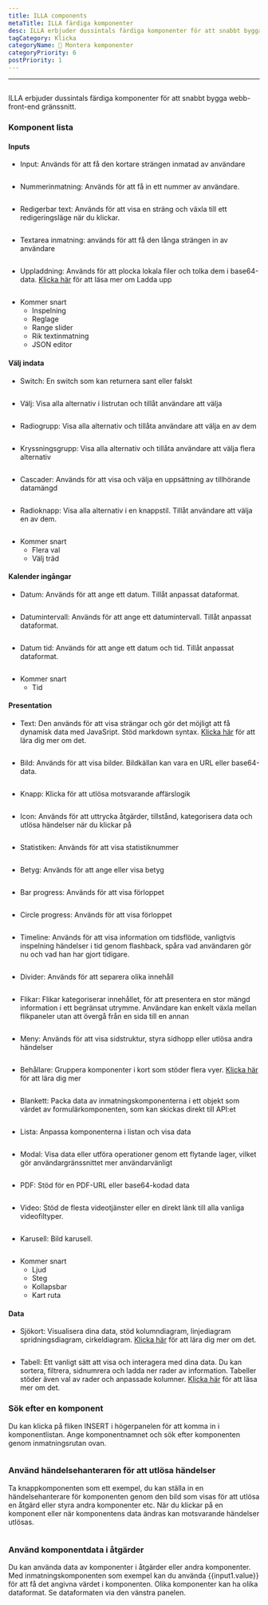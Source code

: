 ```yaml
---
title: ILLA components
metaTitle: ILLA färdiga komponenter
desc: ILLA erbjuder dussintals färdiga komponenter för att snabbt bygga webb-front-end gränssnitt
tagCategory: Klicka
categoryName: 🧬 Montera komponenter
categoryPriority: 6
postPriority: 1
---
```


* * *

## <h2 hidden>ILLA components</h2>

ILLA erbjuder dussintals färdiga komponenter för att snabbt bygga webb-front-end gränssnitt.

### Komponent lista

#### Inputs

-   Input: Används för att få den kortare strängen inmatad av användare

<img
  src='https://cdn.illacloud.com/official-website/img/docs/assemble/illa_components.png'
  alt=""
/>

-   Nummerinmatning: Används för att få in ett nummer av användare.

<img
  src='https://cdn.illacloud.com/official-website/img/docs/assemble/illa_components(1).png'
  alt=""
/>

-   Redigerbar text: Används för att visa en sträng och växla till ett redigeringsläge när du klickar.

<img
  src='https://cdn.illacloud.com/official-website/img/docs/assemble/illa_components(2).png'
  alt=""
/>

-   Textarea inmatning: används för att få den långa strängen in av användare

<img
  src='https://cdn.illacloud.com/official-website/img/docs/assemble/illa_components(3).png'
  alt=""
/>

-   Uppladdning: Används för att plocka lokala filer och tolka dem i base64-data. [Klicka här]([https://www.illacloud.com/en-US/docs/upload](https://www.illacloud.com/en-US/docs/upload)) för att läsa mer om Ladda upp

<img
  src='https://cdn.illacloud.com/official-website/img/docs/assemble/illa_components(4).png'
  alt=""
/>

-   Kommer snart
    -   Inspelning
    -   Reglage
    -   Range slider
    -   Rik textinmatning
    -   JSON editor

#### Välj indata

-   Switch: En switch som kan returnera sant eller falskt

<img
  src='https://cdn.illacloud.com/official-website/img/docs/assemble/illa_components(5).png'
  alt=""
/>

-   Välj: Visa alla alternativ i listrutan och tillåt användare att välja

<img
  src='https://cdn.illacloud.com/official-website/img/docs/assemble/illa_components(6).png'
  alt=""
/>

-   Radiogrupp: Visa alla alternativ och tillåta användare att välja en av dem

<img
  src='https://cdn.illacloud.com/official-website/img/docs/assemble/illa_components(7).png'
  alt=""
/>

-   Kryssningsgrupp: Visa alla alternativ och tillåta användare att välja flera alternativ

<img
  src='https://cdn.illacloud.com/official-website/img/docs/assemble/illa_components(8).png'
  alt=""
/>

-   Cascader: Används för att visa och välja en uppsättning av tillhörande datamängd

<img
  src='https://cdn.illacloud.com/official-website/img/docs/assemble/illa_components(9).png'
  alt=""
/>

-   Radioknapp: Visa alla alternativ i en knappstil. Tillåt användare att välja en av dem.

<img
  src='https://cdn.illacloud.com/official-website/img/docs/assemble/illa_components(10).png'
  alt=""
/>

-   Kommer snart
    -   Flera val
    -   Välj träd

#### Kalender ingångar

-   Datum: Används för att ange ett datum. Tillåt anpassat dataformat.

<img
  src='https://cdn.illacloud.com/official-website/img/docs/assemble/illa_components(11).png'
  alt=""
/>

-   Datumintervall: Används för att ange ett datumintervall. Tillåt anpassat dataformat.

<img
  src='https://cdn.illacloud.com/official-website/img/docs/assemble/illa_components(12).png'
  alt=""
/>

-   Datum tid: Används för att ange ett datum och tid. Tillåt anpassat dataformat.

<img
  src='https://cdn.illacloud.com/official-website/img/docs/assemble/illa_components(13).png'
  alt=""
/>

-   Kommer snart
    -   Tid

#### Presentation

-   Text: Den används för att visa strängar och gör det möjligt att få dynamisk data med JavaSript. Stöd markdown syntax. [Klicka här]([https://www.illacloud.com/en-US/docs/text](https://www.illacloud.com/en-US/docs/text)) för att lära dig mer om det.

<img
  src='https://cdn.illacloud.com/official-website/img/docs/assemble/illa_components(14).png'
  alt=""
/>

-   Bild: Används för att visa bilder. Bildkällan kan vara en URL eller base64-data.

<img
  src='https://cdn.illacloud.com/official-website/img/docs/assemble/illa_components(15).png'
  alt=""
/>

-   Knapp: Klicka för att utlösa motsvarande affärslogik

<img
  src='https://cdn.illacloud.com/official-website/img/docs/assemble/illa_components(16).png'
  alt=""
/>

-   Icon: Används för att uttrycka åtgärder, tillstånd, kategorisera data och utlösa händelser när du klickar på

<img
  src='https://cdn.illacloud.com/official-website/img/docs/assemble/illa_components(17).png'
  alt=""
/>

-   Statistiken: Används för att visa statistiknummer

<img
  src='https://cdn.illacloud.com/official-website/img/docs/assemble/illa_components(18).png'
  alt=""
/>

-   Betyg: Används för att ange eller visa betyg

<img
  src='https://cdn.illacloud.com/official-website/img/docs/assemble/illa_components(19).png'
  alt=""
/>

-   Bar progress: Används för att visa förloppet

<img
  src='https://cdn.illacloud.com/official-website/img/docs/assemble/illa_components(20).png'
  alt=""
/>

-   Circle progress: Används för att visa förloppet

<img
  src='https://cdn.illacloud.com/official-website/img/docs/assemble/illa_components(21).png'
  alt=""
/>

-   Timeline: Används för att visa information om tidsflöde, vanligtvis inspelning händelser i tid genom flashback, spåra vad användaren gör nu och vad han har gjort tidigare.

<img
  src='https://cdn.illacloud.com/official-website/img/docs/assemble/illa_components(22).png'
  alt=""
/>

-   Divider: Används för att separera olika innehåll

<img
  src='https://cdn.illacloud.com/official-website/img/docs/assemble/illa_components(23).png'
  alt=""
/>

-   Flikar: Flikar kategoriserar innehållet, för att presentera en stor mängd information i ett begränsat utrymme. Användare kan enkelt växla mellan flikpaneler utan att övergå från en sida till en annan

<img
  src='https://cdn.illacloud.com/official-website/img/docs/assemble/illa_components(24).png'
  alt=""
/>

-   Meny: Används för att visa sidstruktur, styra sidhopp eller utlösa andra händelser

<img
  src='https://cdn.illacloud.com/official-website/img/docs/assemble/illa_components(25).png'
  alt=""
/>

-   Behållare: Gruppera komponenter i kort som stöder flera vyer. [Klicka här]([https://www.illacloud.com/en-US/docs/container](https://www.illacloud.com/en-US/docs/container)) för att lära dig mer

<img
  src='https://cdn.illacloud.com/official-website/img/docs/assemble/illa_components(26).png'
  alt=""
/>

-   Blankett: Packa data av inmatningskomponenterna i ett objekt som värdet av formulärkomponenten, som kan skickas direkt till API:et

<img
  src='https://cdn.illacloud.com/official-website/img/docs/assemble/illa_components(27).png'
  alt=""
/>

-   Lista: Anpassa komponenterna i listan och visa data

<img
  src='https://cdn.illacloud.com/official-website/img/docs/assemble/illa_components(28).png'
  alt=""
/>

-   Modal: Visa data eller utföra operationer genom ett flytande lager, vilket gör användargränssnittet mer användarvänligt

<img
  src='https://cdn.illacloud.com/official-website/img/docs/assemble/illa_components(29).png'
  alt=""
/>

-   PDF: Stöd för en PDF-URL eller base64-kodad data

<img
  src='https://cdn.illacloud.com/official-website/img/docs/assemble/illa_components(30).png'
  alt=""
/>

-   Video: Stöd de flesta videotjänster eller en direkt länk till alla vanliga videofiltyper.

<img
  src='https://cdn.illacloud.com/official-website/img/docs/assemble/illa_components(31).png'
  alt=""
/>

-   Karusell: Bild karusell.

<img
  src='https://cdn.illacloud.com/official-website/img/docs/assemble/illa_components(32).png'
  alt=""
/>

-   Kommer snart
    -   Ljud
    -   Steg
    -   Kollapsbar
    -   Kart ruta

#### Data

-   Sjökort: Visualisera dina data, stöd kolumndiagram, linjediagram spridningsdiagram, cirkeldiagram. [Klicka här]([https://www.illacloud.com/en-US/docs/chart](https://www.illacloud.com/en-US/docs/chart)) för att lära dig mer om det.

<img
  src='https://cdn.illacloud.com/official-website/img/docs/assemble/illa_components(33).png'
  alt=""
/>

-   Tabell: Ett vanligt sätt att visa och interagera med dina data. Du kan sortera, filtrera, sidnumrera och ladda ner rader av information. Tabeller stöder även val av rader och anpassade kolumner. [Klicka här]([https://www.illacloud.com/en-US/docs/table](https://www.illacloud.com/en-US/docs/table)) för att läsa mer om det.

### Sök efter en komponent

Du kan klicka på fliken INSERT i högerpanelen för att komma in i komponentlistan. Ange komponentnamnet och sök efter komponenten genom inmatningsrutan ovan.

<img
  src='https://cdn.illacloud.com/official-website/img/docs/assemble/illa_components(34).png'
  alt=""
/>

### Använd händelsehanteraren för att utlösa händelser

Ta knappkomponenten som ett exempel, du kan ställa in en händelsehanterare för komponenten genom den bild som visas för att utlösa en åtgärd eller styra andra komponenter etc. När du klickar på en komponent eller när komponentens data ändras kan motsvarande händelser utlösas.

<img
  src='https://cdn.illacloud.com/official-website/img/docs/assemble/illa_components(35).png'
  alt=""
/>

### Använd komponentdata i åtgärder

Du kan använda data av komponenter i åtgärder eller andra komponenter. Med inmatningskomponenten som exempel kan du använda {{input1.value}} för att få det angivna värdet i komponenten. Olika komponenter kan ha olika dataformat. Se dataformaten via den vänstra panelen.

<img
  src='https://cdn.illacloud.com/official-website/img/docs/assemble/illa_components(36).png'
  alt=""
/>
